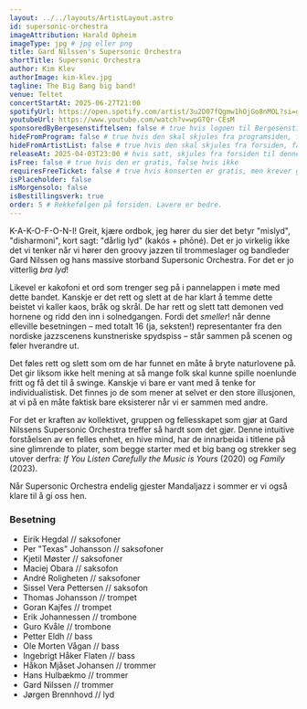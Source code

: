 ```yaml
---
layout: ../../layouts/ArtistLayout.astro
id: supersonic-orchestra
imageAttribution: Harald Opheim
imageType: jpg # jpg eller png
title: Gard Nilssen's Supersonic Orchestra
shortTitle: Supersonic Orchestra
author: Kim Klev
authorImage: kim-klev.jpg
tagline: The Big Bang big band!
venue: Teltet
concertStartAt: 2025-06-27T21:00
spotifyUrl: https://open.spotify.com/artist/3u2D07fQgmw1hOjGo8nMOL?si=gQDgwp7hTxW9DPae728rng
youtubeUrl: https://www.youtube.com/watch?v=wpGTQr-CEsM
sponsoredByBergesenstiftelsen: false # true hvis logoen til Bergesenstiftelsen skal vises, false hvis ikke
hideFromProgram: false # true hvis den skal skjules fra programsiden, false hvis den skal vises
hideFromArtistList: false # true hvis den skal skjules fra forsiden, false hvis den skal vises
releaseAt: 2025-04-03T23:00 # hvis satt, skjules fra forsiden til denne datoen
isFree: false # true hvis den er gratis, false hvis ikke
requiresFreeTicket: false # true hvis konserten er gratis, men krever gratisbillett
isPlaceholder: false
isMorgensolo: false
isBestillingsverk: true
order: 5 # Rekkefølgen på forsiden. Lavere er bedre.
---
```


K-A-K-O-F-O-N-I! Greit, kjære ordbok, jeg hører du sier det betyr "mislyd", "disharmoni", kort sagt: "dårlig lyd" (kakós + phōné). Det er jo virkelig ikke det vi tenker når vi hører den groovy jazzen til trommeslager og bandleder Gard Nilssen og hans massive storband Supersonic Orchestra. For det er jo vitterlig _bra lyd_!

Likevel er kakofoni et ord som trenger seg på i pannelappen i møte med dette bandet. Kanskje er det rett og slett at de har klart å temme dette beistet vi kaller kaos, bråk og skrål. De har rett og slett tatt demonen ved hornene og ridd den inn i solnedgangen. Fordi det _smeller_! når denne elleville besetningen – med totalt 16 (ja, seksten!) representanter fra den nordiske jazzscenens kunstneriske spydspiss – står sammen på scenen og føler hverandre ut.

Det føles rett og slett som om de har funnet en måte å bryte naturlovene på. Det gir liksom ikke helt mening at så mange folk skal kunne spille noenlunde fritt og få det til å swinge. Kanskje vi bare er vant med å tenke for individualistisk. Det finnes jo de som mener at selvet er den store illusjonen, at vi på en måte faktisk bare eksisterer når vi er sammen med andre.

For det er kraften av kollektivet, gruppen og fellesskapet som gjør at Gard Nilssens Supersonic Orchestra treffer så hardt som det gjør. Denne intuitive forståelsen av en felles enhet, en hive mind, har de innarbeida i titlene på sine glimrende to plater, som begge starter med et big bang og strekker seg utover derfra: _If You Listen Carefully the Music is Yours_ (2020) og _Family_ (2023).

Når Supersonic Orchestra endelig gjester Mandaljazz i sommer er vi også klare til å gi oss hen.

### Besetning

- Eirik Hegdal // saksofoner
- Per "Texas" Johansson // saksofoner
- Kjetil Møster // saksofoner
- Maciej Obara // saksofon
- André Roligheten // saksofoner
- Sissel Vera Pettersen // saksofon
- Thomas Johansson // trompet
- Goran Kajfes // trompet
- Erik Johannessen // trombone
- Guro Kvåle // trombone
- Petter Eldh // bass
- Ole Morten Vågan // bass
- Ingebrigt Håker Flaten // bass
- Håkon Mjåset Johansen // trommer
- Hans Hulbækmo // trommer
- Gard Nilssen // trommer
- Jørgen Brennhovd // lyd
